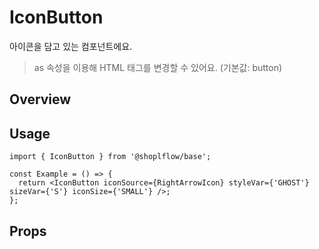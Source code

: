 
<Meta of={IconButtonStories} />

# IconButton

아이콘을 담고 있는 컴포넌트에요.
> as 속성을 이용해 HTML 태그를 변경할 수 있어요. (기본값: button)

## Overview
<Canvas of={IconButtonStories.Solid} />

## Usage

```tsx
import { IconButton } from '@shoplflow/base';

const Example = () => {
  return <IconButton iconSource={RightArrowIcon} styleVar={'GHOST'} sizeVar={'S'} iconSize={'SMALL'} />;
};
```

## Props
<Controls of={IconButtonStories.Solid} />
